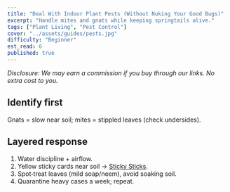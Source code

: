 ```yaml
---
title: "Deal With Indoor Plant Pests (Without Nuking Your Good Bugs)"
excerpt: "Handle mites and gnats while keeping springtails alive."
tags: ["Plant Living", "Pest Control"]
cover: "../assets/guides/pests.jpg"
difficulty: "Beginner"
est_read: 6
published: true
---
```


_Disclosure: We may earn a commission if you buy through our links. No extra cost to you._

## Identify first

Gnats = slow near soil; mites = stippled leaves (check undersides).

## Layered response

1. Water discipline + airflow.
2. Yellow sticky cards near soil → [Sticky Sticks](/go/sticky-sticks).
3. Spot‑treat leaves (mild soap/neem), avoid soaking soil.
4. Quarantine heavy cases a week; repeat.
